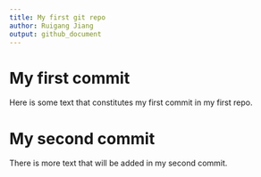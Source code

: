 ```yaml
---
title: My first git repo
author: Ruigang Jiang
output: github_document
---
```


# My first commit

Here is some text that constitutes my first commit in my first repo.

# My second commit

There is more text that will be added in my second commit.